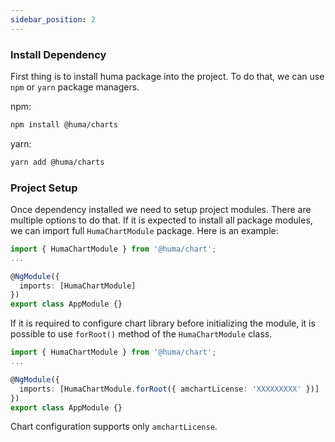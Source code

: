 ```yaml
---
sidebar_position: 2
---
```


### Install Dependency 

First thing is to install huma package into the project. To do that, we can use `npm` or `yarn` package managers.

npm:
```bash
npm install @huma/charts 
```

yarn:
```bash
yarn add @huma/charts
```

### Project Setup

Once dependency installed we need to setup project modules. There are multiple options to do that.
If it is expected to install all package modules, we can import full `HumaChartModule` package. Here is an example:

```typescript
import { HumaChartModule } from '@huma/chart';
...

@NgModule({
  imports: [HumaChartModule]
})
export class AppModule {}
```

If it is required to configure chart library before initializing the module, it is possible to use `forRoot()` method of the `HumaChartModule` class.

```typescript
import { HumaChartModule } from '@huma/chart';
...

@NgModule({
  imports: [HumaChartModule.forRoot({ amchartLicense: 'XXXXXXXXX' })]
})
export class AppModule {}
```

Chart configuration supports only `amchartLicense`.